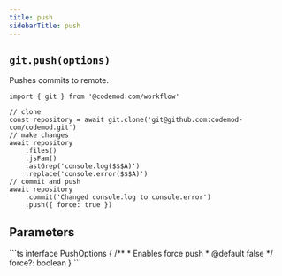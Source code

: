 ```yaml
---
title: push
sidebarTitle: push
---
```


## `git.push(options)`

Pushes commits to remote.

```tsx push after commit
import { git } from '@codemod.com/workflow'

// clone
const repository = await git.clone('git@github.com:codemod-com/codemod.git')
// make changes
await repository
    .files()
    .jsFam()
    .astGrep('console.log($$$A)')
    .replace('console.error($$$A)')
// commit and push
await repository
    .commit('Changed console.log to console.error')
    .push({ force: true })
```

## Parameters
<ParamField path="options" type="PushOptions">
  ```ts
  interface PushOptions {
    /**
     * Enables force push
     * @default false
     */
    force?: boolean
  }
  ```
</ParamField>
